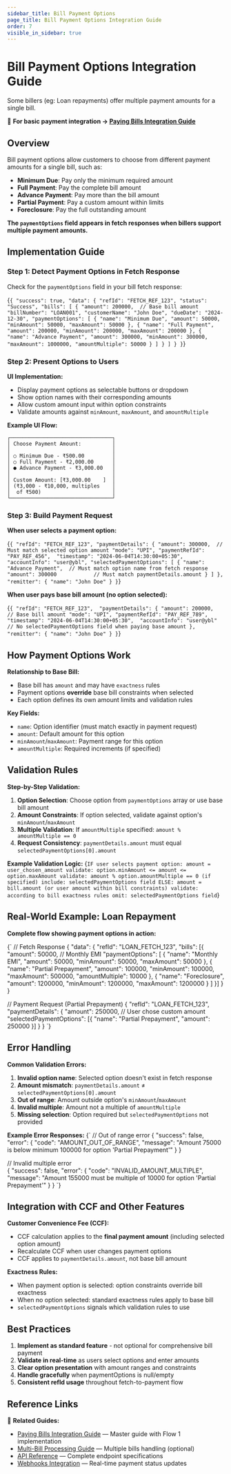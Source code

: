 ```yaml
---
sidebar_title: Bill Payment Options
page_title: Bill Payment Options Integration Guide
order: 7
visible_in_sidebar: true
---
```


# Bill Payment Options Integration Guide

Some billers (eg: Loan repayments) offer multiple payment amounts for a single bill.

📖 **For basic payment integration → [Paying Bills Integration Guide](./paying_bills.mdx)**

## Overview

Bill payment options allow customers to choose from different payment amounts for a single bill, such as:
- **Minimum Due**: Pay only the minimum required amount
- **Full Payment**: Pay the complete bill amount  
- **Advance Payment**: Pay more than the bill amount
- **Partial Payment**: Pay a custom amount within limits
- **Foreclosure**: Pay the full outstanding amount

**The `paymentOptions` field appears in fetch responses when billers support multiple payment amounts.**

## Implementation Guide

### Step 1: Detect Payment Options in Fetch Response

Check for the `paymentOptions` field in your bill fetch response:

<CodeBlockWithCopy language="json">{`
{
  "success": true,
  "data": {
    "refId": "FETCH_REF_123",
    "status": "Success",
    "bills": [
      {
        "amount": 200000,  // Base bill amount
        "billNumber": "LOAN001",
        "customerName": "John Doe",
        "dueDate": "2024-12-30",
        "paymentOptions": [
          {
            "name": "Minimum Due",
            "amount": 50000,
            "minAmount": 50000,
            "maxAmount": 50000
          },
          {
            "name": "Full Payment", 
            "amount": 200000,
            "minAmount": 200000,
            "maxAmount": 200000
          },
          {
            "name": "Advance Payment",
            "amount": 300000,
            "minAmount": 300000,
            "maxAmount": 1000000,
            "amountMultiple": 50000
          }
        ]
      }
    ]
  }
}
`}</CodeBlockWithCopy>

### Step 2: Present Options to Users

**UI Implementation:**
- Display payment options as selectable buttons or dropdown
- Show option names with their corresponding amounts
- Allow custom amount input within option constraints
- Validate amounts against `minAmount`, `maxAmount`, and `amountMultiple`

**Example UI Flow:**
```
┌─────────────────────────────────┐
│ Choose Payment Amount:          │
│                                 │
│ ○ Minimum Due - ₹500.00         │
│ ○ Full Payment - ₹2,000.00      │
│ ● Advance Payment - ₹3,000.00   │
│                                 │
│ Custom Amount: [₹3,000.00    ]  │
│ (₹3,000 - ₹10,000, multiples    │
│  of ₹500)                       │
└─────────────────────────────────┘
```

### Step 3: Build Payment Request

**When user selects a payment option:**

<CodeBlockWithCopy language="json">{`
{
  "refId": "FETCH_REF_123",
  "paymentDetails": {
    "amount": 300000,  // Must match selected option amount
    "mode": "UPI",
    "paymentRefId": "PAY_REF_456", 
    "timestamp": "2024-06-04T14:30:00+05:30",
    "accountInfo": "user@ybl",
    "selectedPaymentOptions": [
      {
        "name": "Advance Payment",  // Must match option name from fetch response
        "amount": 300000            // Must match paymentDetails.amount
      }
    ]
  },
  "remitter": {
    "name": "John Doe"
  }
}
`}</CodeBlockWithCopy>

**When user pays base bill amount (no option selected):**

<CodeBlockWithCopy language="json">{`
{
  "refId": "FETCH_REF_123", 
  "paymentDetails": {
    "amount": 200000,  // Base bill amount
    "mode": "UPI",
    "paymentRefId": "PAY_REF_789",
    "timestamp": "2024-06-04T14:30:00+05:30", 
    "accountInfo": "user@ybl"
    // No selectedPaymentOptions field when paying base amount
  },
  "remitter": {
    "name": "John Doe"
  }
}
`}</CodeBlockWithCopy>

## How Payment Options Work

**Relationship to Base Bill:**
- Base bill has `amount` and may have `exactness` rules
- Payment options **override** base bill constraints when selected
- Each option defines its own amount limits and validation rules

**Key Fields:**
- `name`: Option identifier (must match exactly in payment request)
- `amount`: Default amount for this option
- `minAmount`/`maxAmount`: Payment range for this option
- `amountMultiple`: Required increments (if specified)

## Validation Rules

**Step-by-Step Validation:**

1. **Option Selection**: Choose option from `paymentOptions` array or use base bill amount
2. **Amount Constraints**: If option selected, validate against option's `minAmount`/`maxAmount`
3. **Multiple Validation**: If `amountMultiple` specified: `amount % amountMultiple == 0`
4. **Request Consistency**: `paymentDetails.amount` must equal `selectedPaymentOptions[0].amount`

**Example Validation Logic:**
<CodeBlockWithCopy language="text">{`
IF user selects payment option:
  amount = user_chosen_amount
  validate: option.minAmount <= amount <= option.maxAmount
  validate: amount % option.amountMultiple == 0 (if specified)
  include: selectedPaymentOptions field
ELSE:
  amount = bill.amount (or user amount within bill constraints)
  validate: according to bill exactness rules
  omit: selectedPaymentOptions field
`}</CodeBlockWithCopy>

## Real-World Example: Loan Repayment

**Complete flow showing payment options in action:**

<CodeBlockWithCopy language="json">{`
// Fetch Response
{
  "data": {
    "refId": "LOAN_FETCH_123",
    "bills": [{
      "amount": 50000,  // Monthly EMI
      "paymentOptions": [
        {
          "name": "Monthly EMI",
          "amount": 50000,
          "minAmount": 50000,
          "maxAmount": 50000
        },
        {
          "name": "Partial Prepayment",
          "amount": 100000,
          "minAmount": 100000,
          "maxAmount": 500000,
          "amountMultiple": 10000
        },
        {
          "name": "Foreclosure",
          "amount": 1200000,
          "minAmount": 1200000,
          "maxAmount": 1200000
        }
      ]
    }]
  }
}

// Payment Request (Partial Prepayment)
{
  "refId": "LOAN_FETCH_123",
  "paymentDetails": {
    "amount": 250000,  // User chose custom amount
    "selectedPaymentOptions": [{
      "name": "Partial Prepayment",
      "amount": 250000
    }]
  }
}
`}</CodeBlockWithCopy>

## Error Handling

**Common Validation Errors:**

1. **Invalid option name**: Selected option doesn't exist in fetch response
2. **Amount mismatch**: `paymentDetails.amount` ≠ `selectedPaymentOptions[0].amount`
3. **Out of range**: Amount outside option's `minAmount`/`maxAmount`
4. **Invalid multiple**: Amount not a multiple of `amountMultiple`
5. **Missing selection**: Option required but `selectedPaymentOptions` not provided

**Example Error Responses:**
<CodeBlockWithCopy language="json">{`
// Out of range error
{
  "success": false,
  "error": {
    "code": "AMOUNT_OUT_OF_RANGE",
    "message": "Amount 75000 is below minimum 100000 for option 'Partial Prepayment'"
  }
}

// Invalid multiple error  
{
  "success": false,
  "error": {
    "code": "INVALID_AMOUNT_MULTIPLE",
    "message": "Amount 155000 must be multiple of 10000 for option 'Partial Prepayment'"
  }
}
`}</CodeBlockWithCopy>

## Integration with CCF and Other Features

**Customer Convenience Fee (CCF):**
- CCF calculation applies to the **final payment amount** (including selected option amount)
- Recalculate CCF when user changes payment options
- CCF applies to `paymentDetails.amount`, not base bill amount

**Exactness Rules:**
- When payment option is selected: option constraints override bill exactness
- When no option selected: standard exactness rules apply to base bill
- `selectedPaymentOptions` signals which validation rules to use

## Best Practices

1. **Implement as standard feature** - not optional for comprehensive bill payment
2. **Validate in real-time** as users select options and enter amounts
3. **Clear option presentation** with amount ranges and constraints
4. **Handle gracefully** when paymentOptions is null/empty
5. **Consistent refId usage** throughout fetch-to-payment flow

## Reference Links

📖 **Related Guides:**
- [Paying Bills Integration Guide](./paying_bills.mdx) — Master guide with Flow 1 implementation
- [Multi-Bill Processing Guide](./multi-bill-processing.mdx) — Multiple bills handling (optional)
- [API Reference](./api-reference.mdx) — Complete endpoint specifications
- [Webhooks Integration](./webhooks.mdx) — Real-time payment status updates

<WasPageHelpful />